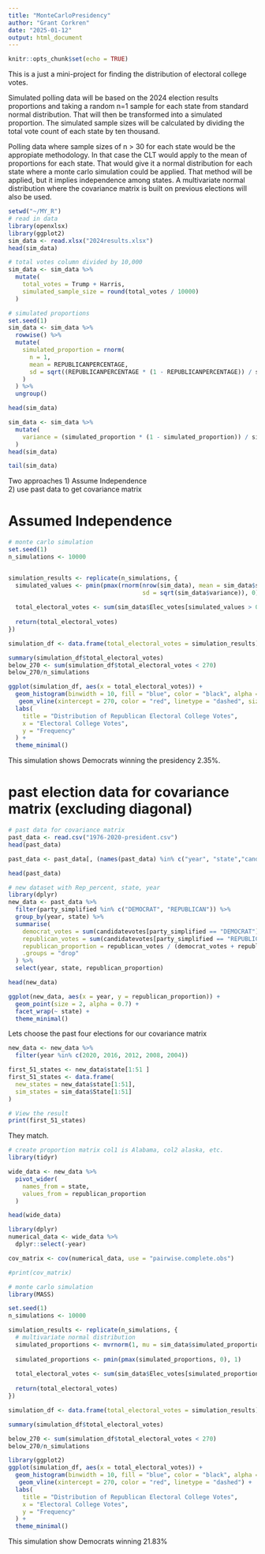 ---
title: "MonteCarloPresidency"
author: "Grant Corkren"
date: "2025-01-12"
output: html_document
---

```{r setup, include=FALSE}
knitr::opts_chunk$set(echo = TRUE)
```


This is a just a mini-project for finding the distribution of electoral college votes.

Simulated polling data will be based on the 2024 election results proportions and taking a random n=1 sample for each state from standard normal distribution. That will then be transformed into a simulated proportion. The simulated sample sizes will be calculated by dividing the total vote count of each state by ten thousand. 

Polling data where sample sizes of n > 30 for each state would be the appropiate methodology. In that case the CLT would apply to the mean of proportions for each state. That would give it a normal distribution for each state where a monte carlo simulation could be applied. That method will be applied, but it implies independence among states. A multivariate normal distribution where the covariance matrix is built on previous elections will also be used. 

```{r}
setwd("~/MY_R")
# read in data
library(openxlsx) 
library(ggplot2)
sim_data <- read.xlsx("2024results.xlsx")
head(sim_data)
```
```{r}
# total votes column divided by 10,000
sim_data <- sim_data %>%
  mutate(
    total_votes = Trump + Harris,          
    simulated_sample_size = round(total_votes / 10000)  
  )

```

```{r}
# simulated proportions
set.seed(1)  
sim_data <- sim_data %>%
  rowwise() %>%
  mutate(
    simulated_proportion = rnorm(
      n = 1,                                 
      mean = REPUBLICANPERCENTAGE,          
      sd = sqrt((REPUBLICANPERCENTAGE * (1 - REPUBLICANPERCENTAGE)) / simulated_sample_size) 
    )
  ) %>%
  ungroup()

head(sim_data)
```

```{r}
sim_data <- sim_data %>%
  mutate(
    variance = (simulated_proportion * (1 - simulated_proportion)) / simulated_sample_size
  )
head(sim_data)
```

```{r}
tail(sim_data)
```


Two approaches 
  1) Assume Independence  
  2) use past data to get covariance matrix


# Assumed Independence

```{r}
# monte carlo simulation
set.seed(1)  
n_simulations <- 10000  


simulation_results <- replicate(n_simulations, {
  simulated_values <- pmin(pmax(rnorm(nrow(sim_data), mean = sim_data$simulated_proportion, 
                                      sd = sqrt(sim_data$variance)), 0), 1)
  
  total_electoral_votes <- sum(sim_data$Elec_votes[simulated_values > 0.5])
  
  return(total_electoral_votes)
})

simulation_df <- data.frame(total_electoral_votes = simulation_results)

summary(simulation_df$total_electoral_votes)
below_270 <- sum(simulation_df$total_electoral_votes < 270)
below_270/n_simulations

ggplot(simulation_df, aes(x = total_electoral_votes)) +
  geom_histogram(binwidth = 10, fill = "blue", color = "black", alpha = 0.7) +
   geom_vline(xintercept = 270, color = "red", linetype = "dashed", size = 1) +
  labs(
    title = "Distribution of Republican Electoral College Votes",
    x = "Electoral College Votes",
    y = "Frequency"
  ) +
  theme_minimal()
```
This simulation shows Democrats winning the presidency 2.35%. 

# past election data for covariance matrix (excluding diagonal)
  

```{r}
# past data for covariance matrix
past_data <- read.csv("1976-2020-president.csv")
head(past_data)
```


```{r}
past_data <- past_data[, (names(past_data) %in% c("year", "state","candidatevotes"  ,"party_simplified"))]

head(past_data)
```


```{r}
# new dataset with Rep_percent, state, year
library(dplyr)
new_data <- past_data %>%
  filter(party_simplified %in% c("DEMOCRAT", "REPUBLICAN")) %>%
  group_by(year, state) %>%
  summarise(
    democrat_votes = sum(candidatevotes[party_simplified == "DEMOCRAT"]),
    republican_votes = sum(candidatevotes[party_simplified == "REPUBLICAN"]),
    republican_proportion = republican_votes / (democrat_votes + republican_votes),
    .groups = "drop"
  ) %>%
  select(year, state, republican_proportion)

head(new_data)
```



```{r,  fig.width=6, fig.height=6}
ggplot(new_data, aes(x = year, y = republican_proportion)) +
  geom_point(size = 2, alpha = 0.7) +
  facet_wrap(~ state) +
  theme_minimal()
```
Lets choose the past four elections for our covariance matrix

```{r}
new_data <- new_data %>%
  filter(year %in% c(2020, 2016, 2012, 2008, 2004))
```




```{r}
first_51_states <- new_data$state[1:51 ]
first_51_states <- data.frame(
  new_states = new_data$state[1:51],
  sim_states = sim_data$State[1:51]
)

# View the result
print(first_51_states)
```
They match. 

```{r}
# create proportion matrix col1 is Alabama, col2 alaska, etc.
library(tidyr)

wide_data <- new_data %>%
  pivot_wider(
    names_from = state,            
    values_from = republican_proportion  
  )

head(wide_data)
```

```{r}
library(dplyr)
numerical_data <- wide_data %>%
  dplyr::select(-year)

cov_matrix <- cov(numerical_data, use = "pairwise.complete.obs")

#print(cov_matrix)
```




```{r}
# monte carlo simulation
library(MASS)  

set.seed(1)  
n_simulations <- 10000

simulation_results <- replicate(n_simulations, {
  # multivariate normal distribution
  simulated_proportions <- mvrnorm(1, mu = sim_data$simulated_proportion, Sigma = cov_matrix)
  
  simulated_proportions <- pmin(pmax(simulated_proportions, 0), 1)
  
  total_electoral_votes <- sum(sim_data$Elec_votes[simulated_proportions > 0.5])
  
  return(total_electoral_votes)
})

simulation_df <- data.frame(total_electoral_votes = simulation_results)

summary(simulation_df$total_electoral_votes)

below_270 <- sum(simulation_df$total_electoral_votes < 270)
below_270/n_simulations

library(ggplot2)
ggplot(simulation_df, aes(x = total_electoral_votes)) +
  geom_histogram(binwidth = 10, fill = "blue", color = "black", alpha = 0.7) +
   geom_vline(xintercept = 270, color = "red", linetype = "dashed") +
  labs(
    title = "Distribution of Republican Electoral College Votes",
    x = "Electoral College Votes",
    y = "Frequency"
  ) +
  theme_minimal()

```
This simulation show Democrats winning 21.83%


